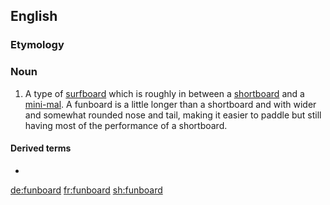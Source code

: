 ==English==
{{wikipedia}}

===Etymology===
{{compound|fun|board|lang=en}}

===Noun===
{{en-noun}}
# {{label|en|surfing}} A type of [[surfboard]] which is roughly in between a [[shortboard]] and a [[mini-mal]]. A funboard is a little longer than a shortboard and with wider and somewhat rounded nose and tail, making it easier to paddle but still having most of the performance of a shortboard.

====Derived terms====
* {{l|en|funboarder}}

[[de:funboard]]
[[fr:funboard]]
[[sh:funboard]]